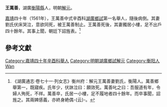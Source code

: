 '''王萬善'''，湖廣[[衡陽縣|衡陽縣]]人，明朝[[解元|解元]]。

[[嘉靖|嘉靖]]四十年（1561年），王萬善中式辛酉科[[湖廣|湖廣]][[鄉試|鄉試]]第一名舉人，隨後病倒。其妻劉氏伏床哭泣，意欲同死，被王萬善制止。王萬善死後，其妻獨居小樓，足不出戶四十餘年。其事上聞，朝廷下詔旌表。<ref>《湖廣通志·卷七十一·列女志》衡州府：解元王萬善妻劉氏，衡陽人。萬善鄉舉第一，既寢疾。氏年少，伏牀泣曰：願效死。萬善叱之曰：吾服道有年，令婦人殉死，不祥。萬善卒，氏居一小樓，足不履地者四十餘年。而卒事聞，詔旌之。其兩婢感義，亦終身絶偶-{云}-。</ref>

==參考文獻==
{{reflist}}

{{DEFAULTSORT:Wang王}}

[[Category:嘉靖四十年辛酉科舉人|Category:嘉靖四十年辛酉科舉人]]
[[Category:明朝湖廣鄉試解元|Category:明朝湖廣鄉試解元]]
[[Category:衡阳人|Category:衡阳人]]
[[Category:王姓|Wan]]